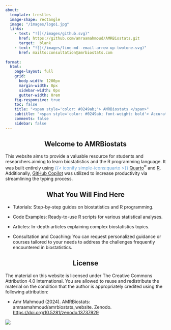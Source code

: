 ```yaml
---
about: 
  template: trestles
  image-shape: rectangle
  image: "/images/logo1.jpg"
  links:
    - text: "![](/images/github.svg)"
      href: https://github.com/amraamahmoud/AMRBiostats.git
      target: _blank
    - text: "![](/images/line-md--email-arrow-up-twotone.svg)"
      href: mailto:consultation@amrbiostats.com
      
format: 
  html: 
    page-layout: full
    grid:
      body-width: 1200px
      margin-width: 0px
      sidebar-width: 0px
      gutter-width: 0rem
    fig-responsive: true
    toc: false
    title: "<span style='color: #0249ab;'> AMRBiostats </span>" 
    subtitle: "<span style='color: #0249ab; font-weight: bold'> Accurate, Modern, and Reliable Biostatistics </span>"  
    comments: false
    sidebar: false
---
```


::: {style="text-align: center"}
## Welcome to AMRBiostats {.unnumbered}
:::

This website aims to provide a valuable resource for students and researchers aiming to learn biostatistics and the R programming language. It was built entirely using [{{< iconify simple-icons:quarto >}}]{style="color: #68a1d3"} [Quarto](https://quarto.org/)^®^ and [R](https://www.r-project.org). Additionally, [GitHub Copilot](https://github.com/features/copilot) was utilized to increase productivity via streamlining the typing process.

::: {style="text-align: center"}
## What You Will Find Here {.unnumbered}
:::

-   Tutorials: Step-by-step guides on biostatistics and R programming.

-   Code Examples: Ready-to-use R scripts for various statistical analyses.

-   Articles: In-depth articles explaining complex biostatistics topics.

-   Consultation and Coaching: You can request personalized guidance or courses tailored to your needs to address the challenges frequently encountered in biostatistics.

::: {style="text-align: center"}
## License {.unnumbered}
:::

The material on this website is licensed under The Creative Commons Attribution 4.0 International. You are allowed to reuse and redistribute the material on the condition that the author is appropriately credited using the following attribution:

-   Amr Mahmoud (2024). AMRBiostats: amraamahmoud/amrbiostats_website. Zenodo. <https://doi.org/10.5281/zenodo.13737929>

[![](https://zenodo.org/badge/DOI/10.5281/zenodo.13737929.svg)](https://doi.org/10.5281/zenodo.13737929)
